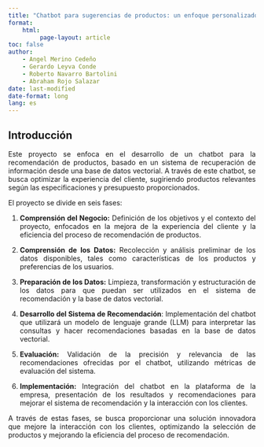 ```yaml
---
title: "Chatbot para sugerencias de productos: un enfoque personalizado"
format: 
    html:
         page-layout: article
toc: false
author: 
    - Angel Merino Cedeño
    - Gerardo Leyva Conde
    - Roberto Navarro Bartolini
    - Abraham Rojo Salazar
date: last-modified
date-format: long
lang: es
---
```


::: {style="text-align: justify"}
## Introducción

Este proyecto se enfoca en el desarrollo de un chatbot para la recomendación de productos, basado en un sistema de recuperación de información desde una base de datos vectorial. A través de este chatbot, se busca optimizar la experiencia del cliente, sugiriendo productos relevantes según las especificaciones y presupuesto proporcionados.

El proyecto se divide en seis fases:

1. **Comprensión del Negocio:** Definición de los objetivos y el contexto del proyecto, enfocados en la mejora de la experiencia del cliente y la eficiencia del proceso de recomendación de productos.

2. **Comprensión de los Datos:** Recolección y análisis preliminar de los datos disponibles, tales como características de los productos y preferencias de los usuarios.

3. **Preparación de los Datos:** Limpieza, transformación y estructuración de los datos para que puedan ser utilizados en el sistema de recomendación y la base de datos vectorial.

4. **Desarrollo del Sistema de Recomendación**: Implementación del chatbot que utilizará un modelo de lenguaje grande (LLM) para interpretar las consultas y hacer recomendaciones basadas en la base de datos vectorial.

5. **Evaluación:** Validación de la precisión y relevancia de las recomendaciones ofrecidas por el chatbot, utilizando métricas de evaluación del sistema.

6. **Implementación:** Integración del chatbot en la plataforma de la empresa, presentación de los resultados y recomendaciones para mejorar el sistema de recomendación y la interacción con los clientes.

A través de estas fases, se busca proporcionar una solución innovadora que mejore la interacción con los clientes, optimizando la selección de productos y mejorando la eficiencia del proceso de recomendación.
:::